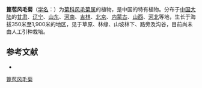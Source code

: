 {{Speciesbox
| name = 篦苞风毛菊
| status = 
| status_system = 
| image =
| genus = Saussurea
| species = pectinata
| authority = Bunge ex DC.
}}

'''篦苞风毛菊'''（[[学名|学名]]：{{lang|la|''Saussurea pectinata''}}）为[[菊科|菊科]][[风毛菊属|风毛菊属]]的植物，是中国的特有植物。分布于[[中国大陆|中国大陆]]的[[甘肃|甘肃]]、[[辽宁|辽宁]]、[[山东|山东]]、[[河南|河南]]、[[吉林|吉林]]、[[北京|北京]]、[[内蒙古|内蒙古]]、[[山西|山西]]、[[河北|河北]]等地，生长于海拔350米至1,900米的地区，见于草原、林缘、山坡林下、路旁及沟谷，目前尚未由人工引种栽培。

== 参考文献 ==
<div class="references-small">
* {{cite web| url =http://www.bioinfo.cn/db05/KmzwSpecies.php?action=view&id=5228| title =篦苞风毛菊| work =《中国高等植物数据库全库》| publisher =中国科学院微生物研究所| author =昆明植物研究所| accessdate =2009-02-24| deadurl =yes| archiveurl =https://web.archive.org/web/20160305091430/http://www.bioinfo.cn/db05/KmzwSpecies.php?action=view&id=5228| archivedate =2016-03-05}}
</div>
{{Taxonbar|from=Q15226919}}

[[Category:风毛菊属|篦苞风毛菊]]


{{植物小作品}}